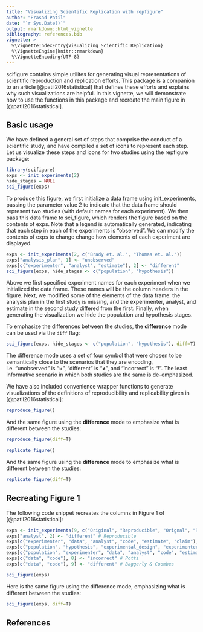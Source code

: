 ```yaml
---
title: "Visualizing Scientific Replication with repfigure"
author: "Prasad Patil"
date: "`r Sys.Date()`"
output: rmarkdown::html_vignette
bibliography: references.bib
vignette: >
  %\VignetteIndexEntry{Visualizing Scientific Replication}
  %\VignetteEngine{knitr::rmarkdown}
  %\VignetteEncoding{UTF-8}
---
```


scifigure contains simple utilites for generating visual representations of scientific reproduction and replication efforts.
This package is a companion to an article [@patil2016statistical] that defines these efforts and explains why such visualizations are helpful.
In this vignette, we will demonstrate how to use the functions in this package and recreate the main figure in [@patil2016statistical].

## Basic usage

We have defined a general set of steps that comprise the conduct of a scientific study, and have compiled a set of icons 
to represent each step. Let us visualize these steps and icons for two studies using the repfigure package:

```r
library(scifigure)
exps <- init_experiments(2)
hide_stages = NULL
sci_figure(exps)	
```

To produce this figure, we first initialize a data frame using init_experiments, passing the parameter value 2 to indicate that the
data frame should represent two studies (with default names for each experiment). We then pass this data frame to sci_figure, which renders the figure based on the contents of exps.
Note that a legend is automatically generated, indicating that each step in each of the experiments is "observed". We can modify the
contents of exps to change change how elements of each experiment are displayed.

```r
exps <- init_experiments(2, c("Brady et. al.", "Thomas et. al."))
exps["analysis_plan", 1] <- "unobserved"
exps[c("experimenter", "analyst", "estimate"), 2] <- "different"
sci_figure(exps, hide_stages <- c("population", "hypothesis"))
```

Above we first specified experiment names for each experiment when we initialized the data frame. These names will be the column headers 
in the figure. Next, we modified some of the elements of the data frame: the analysis plan in the first study is missing, and 
the experimenter, analyst, and estimate in the second study differed from the first. Finally, when generating the visualization 
we hide the population and hypothesis stages.

To emphasize the differences between the studies, the __difference__ mode can be used via the `diff` flag:

```r
sci_figure(exps, hide_stages <- c("population", "hypothesis"), diff=T)
```

The difference mode uses a set of four symbol that were chosen to be semantically close to the scenarios that they are encoding, i.e. "unobserved" is "$\times$", "different" is "$\neq$", and "incorrect" is "$!$". The least informative scenario in which both studies are the same is de-emphasized. 

We have also included convenience wrapper functions to generate visualizations of the definitions of reproducibility and replicability 
given in [@patil2016statistical]:

```r
reproduce_figure()
```
And the same figure using the __difference__ mode to emphasize what is different between the studies:

```r
reproduce_figure(diff=T)
```


```r
replicate_figure()
```

And the same figure using the __difference__ mode to emphasize what is different between the studies:

```r
replicate_figure(diff=T)
```


## Recreating Figure 1

The following code snippet recreates the columns in Figure 1 of [@patil2016statistical]:

```r
exps <- init_experiments(9, c("Original", "Reproducible", "Orignal", "Replicable", "Begley", "Payne et. al.", "Vianello (OSF)", "Potti", "Baggerly & Coombs"))
exps["analyst", 2] <- "different" # Reproducible
exps[c("experimenter", "data", "analyst", "code", "estimate", "claim"), 4] <- "different" # Replicable
exps[c("population", "hypothesis", "experimental_design", "experimenter", "data", "analysis_plan", "analyst", "code", "estimate"), 5] <- "unobserved" # Begley
exps[c("population", "experimenter", "data", "analyst", "code", "estimate", "claim"), 7] <- "different" # Vianello (OSF)
exps[c("data", "code"), 8] <- "incorrect" # Potti
exps[c("data", "code"), 9] <- "different" # Baggerly & Coombes

sci_figure(exps)
```

Here is the same figure using the difference mode, emphasizing what is different between the studies:

```r
sci_figure(exps, diff=T)
```

## References
